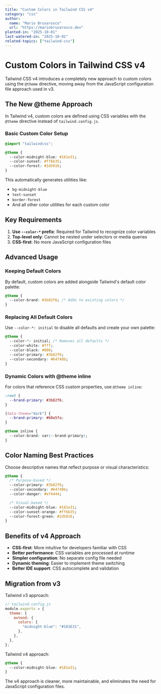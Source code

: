 ```yaml
---
title: "Custom Colors in Tailwind CSS v4"
category: "css"
author:
  name: "Mario Brusarosco"
  url: "https://mariobrusarosco.dev"
planted-in: "2025-10-01"
last-watered-in: "2025-10-01"
related-topics: ["tailwind-css"]
---
```


# Custom Colors in Tailwind CSS v4

Tailwind CSS v4 introduces a completely new approach to custom colors using the `@theme` directive, moving away from the JavaScript configuration file approach used in v3.

## The New @theme Approach

In Tailwind v4, custom colors are defined using CSS variables with the `@theme` directive instead of `tailwind.config.js`.

### Basic Custom Color Setup

```css
@import "tailwindcss";

@theme {
  --color-midnight-blue: #181e31;
  --color-sunset: #ff6b35;
  --color-forest: #2d5016;
}
```

This automatically generates utilities like:

- `bg-midnight-blue`
- `text-sunset`
- `border-forest`
- And all other color utilities for each custom color

## Key Requirements

1. **Use `--color-*` prefix**: Required for Tailwind to recognize color variables
2. **Top-level only**: Cannot be nested under selectors or media queries
3. **CSS-first**: No more JavaScript configuration files

## Advanced Usage

### Keeping Default Colors

By default, custom colors are added alongside Tailwind's default color palette:

```css
@theme {
  --color-brand: #3b82f6; /* Adds to existing colors */
}
```

### Replacing All Default Colors

Use `--color-*: initial` to disable all defaults and create your own palette:

```css
@theme {
  --color-*: initial; /* Removes all defaults */
  --color-white: #fff;
  --color-black: #000;
  --color-primary: #3b82f6;
  --color-secondary: #64748b;
}
```

### Dynamic Colors with @theme inline

For colors that reference CSS custom properties, use `@theme inline`:

```css
:root {
  --brand-primary: #3b82f6;
}

[data-theme="dark"] {
  --brand-primary: #60a5fa;
}

@theme inline {
  --color-brand: var(--brand-primary);
}
```

## Color Naming Best Practices

Choose descriptive names that reflect purpose or visual characteristics:

```css
@theme {
  /* Purpose-based */
  --color-primary: #3b82f6;
  --color-secondary: #64748b;
  --color-danger: #ef4444;

  /* Visual-based */
  --color-midnight-blue: #181e31;
  --color-sunset-orange: #ff6b35;
  --color-forest-green: #2d5016;
}
```

## Benefits of v4 Approach

- **CSS-first**: More intuitive for developers familiar with CSS
- **Better performance**: CSS variables are processed at runtime
- **Simpler configuration**: No separate config file needed
- **Dynamic theming**: Easier to implement theme switching
- **Better IDE support**: CSS autocomplete and validation

## Migration from v3

Tailwind v3 approach:

```js
// tailwind.config.js
module.exports = {
  theme: {
    extend: {
      colors: {
        "midnight-blue": "#181E31",
      },
    },
  },
};
```

Tailwind v4 approach:

```css
@theme {
  --color-midnight-blue: #181e31;
}
```

The v4 approach is cleaner, more maintainable, and eliminates the need for JavaScript configuration files.

